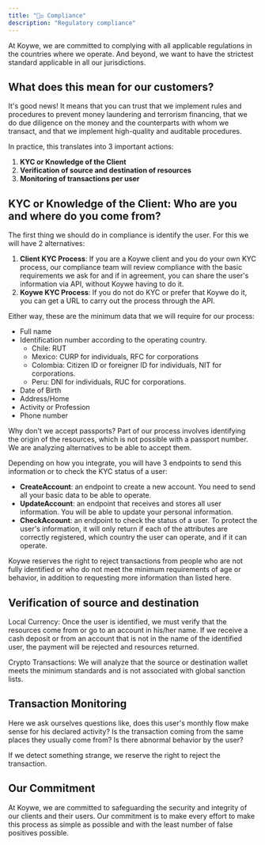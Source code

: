 ```yaml
---
title: "👩‍⚖️ Compliance"
description: "Regulatory compliance"
---
```


At Koywe, we are committed to complying with all applicable regulations in the countries where we operate. And beyond, we want to have the strictest standard applicable in all our jurisdictions.

## What does this mean for our customers?

It's good news! It means that you can trust that we implement rules and procedures to prevent money laundering and terrorism financing, that we do due diligence on the money and the counterparts with whom we transact, and that we implement high-quality and auditable procedures.

In practice, this translates into 3 important actions:

1. <b>KYC or Knowledge of the Client</b>
2. <b>Verification of source and destination of resources</b>
3. <b>Monitoring of transactions per user</b>

## KYC or Knowledge of the Client: Who are you and where do you come from?

The first thing we should do in compliance is identify the user. For this we will have 2 alternatives:

1. <b>Client KYC Process</b>: If you are a Koywe client and you do your own KYC process, our compliance team will review compliance with the basic requirements we ask for and if in agreement, you can share the user's information via API, without Koywe having to do it.
2. <b>Koywe KYC Process</b>: If you do not do KYC or prefer that Koywe do it, you can get a URL to carry out the process through the API.

Either way, these are the minimum data that we will require for our process:

- Full name
- Identification number according to the operating country.
  - Chile: RUT
  - Mexico: CURP for individuals, RFC for corporations
  - Colombia: Citizen ID or foreigner ID for individuals, NIT for corporations.
  - Peru: DNI for individuals, RUC for corporations.
- Date of Birth
- Address/Home
- Activity or Profession
- Phone number

Why don't we accept passports? Part of our process involves identifying the origin of the resources, which is not possible with a passport number. We are analyzing alternatives to be able to accept them.

Depending on how you integrate, you will have 3 endpoints to send this information or to check the KYC status of a user:
- <b>CreateAccount</b>: an endpoint to create a new account. You need to send all your basic data to be able to operate.
- <b>UpdateAccount</b>: an endpoint that receives and stores all user information. You will be able to update your personal information.
- <b>CheckAccount</b>: an endpoint to check the status of a user. To protect the user's information, it will only return if each of the attributes are correctly registered, which country the user can operate, and if it can operate.

Koywe reserves the right to reject transactions from people who are not fully identified or who do not meet the minimum requirements of age or behavior, in addition to requesting more information than listed here.

## Verification of source and destination

Local Currency: Once the user is identified, we must verify that the resources come from or go to an account in his/her name. If we receive a cash deposit or from an account that is not in the name of the identified user, the payment will be rejected and resources returned.

Crypto Transactions: We will analyze that the source or destination wallet meets the minimum standards and is not associated with global sanction lists.

## Transaction Monitoring

Here we ask ourselves questions like, does this user's monthly flow make sense for his declared activity? Is the transaction coming from the same places they usually come from? Is there abnormal behavior by the user?

If we detect something strange, we reserve the right to reject the transaction.

## Our Commitment

At Koywe, we are committed to safeguarding the security and integrity of our clients and their users. Our commitment is to make every effort to make this process as simple as possible and with the least number of false positives possible.